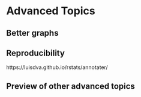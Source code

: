 # Advanced Topics

## Better graphs


## Reproducibility

https://luisdva.github.io/rstats/annotater/

## Preview of other advanced topics